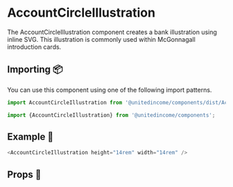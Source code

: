 
# AccountCircleIllustration

The AccountCircleIllustration component creates a bank illustration using inline SVG. This illustration is commonly used within McGonnagall introduction cards.

## Importing 📦

You can use this component using one of the following import patterns.

```javascript
import AccountCircleIllustration from '@unitedincome/components/dist/AccountCircleIllustration';
```

```javascript
import {AccountCircleIllustration} from '@unitedincome/components';
```

## Example 🚀

<Preview>
  <AccountCircleIllustration height="14rem" width="14rem" />
</Preview>

```javascript
<AccountCircleIllustration height="14rem" width="14rem" />
```

## Props 🔧

<Props of={AccountCircleIllustration} />
